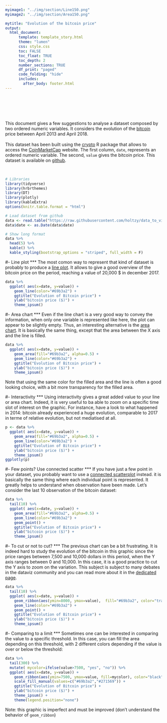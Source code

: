 ```yaml
---
myimage1: "../img/section/Line150.png"
myimage2: "../img/section/Area150.png"

mytitle: "Evolution of the bitcoin price"
output:
  html_document:
      template: template_story.html
      theme: "lumen"
      css: style.css
      toc: FALSE
      toc_float: TRUE
      toc_depth: 2
      number_sections: TRUE
      df_print: "paged"
      code_folding: "hide"
      includes: 
        after_body: footer.html
---
```


<br>
<div class="mycontent">




<div class = "row">
<div class = "col-md-8">
<br><br><br>
This document gives a few suggestions to analyse a dataset composed by two ordered numeric variables. It considers the evolution of the [bitcoin](https://en.wikipedia.org/wiki/Bitcoin) price between April 2013 and April 2018.
<br><br>
This dataset has been built using the [crypto](https://github.com/JesseVent/crypto) R package that allows to access the [ CoinMarketCap](https://coinmarketcap.com) website. The first column, `date`, represents an ordered numeric variable. The second, `value` gives the bitcoin price. This dataset is available on [github](https://github.com/holtzy/data_to_viz/tree/master/Example_dataset).
</div>
<div class = "col-md-4">
<br>
```r
# Libraries
library(tidyverse)
library(hrbrthemes)
library(DT)
library(plotly)
library(kableExtra)
options(knitr.table.format = "html")

# Load dataset from github
data <- read.table("https://raw.githubusercontent.com/holtzy/data_to_viz/master/Example_dataset/2_TwoNumOrdered.csv", header=T)
data$date <- as.Date(data$date)

# Show long format
data %>%
  head(5) %>%
  kable() %>%
  kable_styling(bootstrap_options = "striped", full_width = F)
```



</div>
</div>








#- Line plot
***
The most comon way to represent that kind of dataset is probably to produce a [line plot](). It allows to give a good overview of the bitcoin price on the period, reaching a value of 20,000 $ in december 2017.

```r
data %>%
  ggplot( aes(x=date, y=value)) +
    geom_line(color="#69b3a2") +
    ggtitle("Evolution of Bitcoin price") +
    ylab("bitcoin price ($)") +
    theme_ipsum()
```





#- Area chart
***
Even if the line chart is a very good way to convey the information, when only one variable is represented like here, the plot can appear to be slightly empty. Thus, an interesting alternative is the [area chart](). It is basically the same thing, except that the area between the X axis and the line is filled.

```r
data %>%
  ggplot( aes(x=date, y=value)) +
    geom_area(fill="#69b3a2", alpha=0.5) +
    geom_line(color="#69b3a2") +
    ggtitle("Evolution of Bitcoin price") +
    ylab("bitcoin price ($)") +
    theme_ipsum()
```

Note that using the same color for the filled area and the line is often a good looking choice, with a bit more transparency for the filled area.


#- Interactivity
***
Using interactivity gives a great added value to your line or area chart. Indeed, it is very useful to ba able to zoom on a specific time slot of interest on the graphic. For instance, have a look to what happened in 2014: bitcoin already experienced a huge evolution, comparable to 2017 in terme of relative evolution, but not mediatised at all.
```r
p <- data %>%
  ggplot( aes(x=date, y=value)) +
    geom_area(fill="#69b3a2", alpha=0.5) +
    geom_line(color="#69b3a2") +
    ggtitle("Evolution of Bitcoin price") +
    ylab("bitcoin price ($)") +
    theme_ipsum()
ggplotly(p)
```




#- Few points? Use connected scatter
***
If you have just a few point in your dataset, you probably want to use a [connected scatterplot]() instead. it is basically the same thing where each individual point is represented. It greatly helps to understand when observation have been made. Let's consider the last 10 observation of the bitcoin dataset:
```r
data %>%
  tail(10) %>%
  ggplot( aes(x=date, y=value)) +
    geom_area(fill="#69b3a2", alpha=0.5) +
    geom_line(color="#69b3a2") +
    geom_point() +
    ggtitle("Evolution of Bitcoin price") +
    ylab("bitcoin price ($)") +
    theme_ipsum()
```




#- To cut or not to cut?
***
The previous chart can be a bit frustrating. It is indeed hard to study the evolution of the bitcoin in this graphic since the price ranges between 7,500 and 10,000 dollars in this period, when the Y axis ranges between 0 and 10,000. In this case, it is a good practice to cut the Y axis to zoom on the variation. This subject is subject to many debates in the dataviz community and you can read more about it in the [dedicated page]().
```r
data %>%
  tail(10) %>%
  ggplot( aes(x=date, y=value)) +
    geom_ribbon(aes(ymin=8000, ymax=value),  fill="#69b3a2", color="transparent", alpha=0.5) +
    geom_line(color="#69b3a2") +
    geom_point() +
    ggtitle("Evolution of Bitcoin price") +
    ylab("bitcoin price ($)") +
    theme_ipsum()
```


#- Comparing to a limit
***
Sometimes one can be interested in comparing the value to a specific threshold. In this case, you can fill the area depending on this threshold, with 2 different colors depending if the value is over or below the threshold:
```r
data %>%
  tail(300) %>%
  mutate( mycolor=ifelse(value>7500, "yes", "no")) %>%
  ggplot( aes(x=date, y=value)) +
    geom_ribbon(aes(ymin=7500, ymax=value, fill=mycolor), color="black", alpha=0.5) +
    scale_fill_manual(values=c("#69b3a2","#271569")) +
    ggtitle("Evolution of Bitcoin price") +
    ylab("bitcoin price ($)") +
    theme_ipsum() +
    theme(legend.position="none")
```

Note: this graphic is imperfect and must be improved (don't understand the behavior of `geom_ribbon`)

